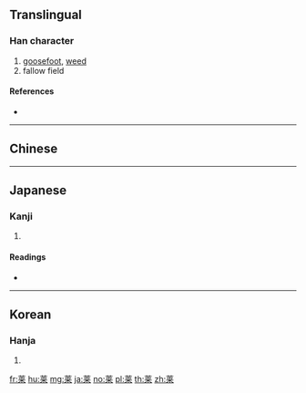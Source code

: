 {{character info/new}}
{{also|萊|菜}}
==Translingual==

===Han character===
{{Han char|rn=140|rad=艸|as=07|sn=13|four=|canj=TDT}}

# [[goosefoot]], [[weed]]
# fallow field

====References====
* {{Han ref|kx=1036.401|hdz=53217.030|uh=83B1|ud=33713}}

----

==Chinese==
{{zh-see|萊}}

----

==Japanese==

===Kanji===
{{ja-kanji|grade=|rs=艸07|style=s|kyu=萊}}

# {{defn|lang=ja|sort=艸07}}

====Readings====
* {{ja-readings|on=[[らい]] (rai), [[り]] (ri)|kun=[[あかざ]] (akaza), [[あわち]] (awachi), [[こうがい]] (kougai)|nanori=}}

----

==Korean==

===Hanja===
{{ko-hanja|hangeul=[[래]]>[[내]]|eumhun=|rv=rae>nae|mr=rae>nae|y=lay>nay}}

# {{defn|lang=ko|sort=艸07}}

[[fr:莱]]
[[hu:莱]]
[[mg:莱]]
[[ja:莱]]
[[no:莱]]
[[pl:莱]]
[[th:莱]]
[[zh:莱]]
